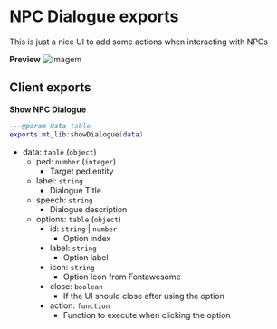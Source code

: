 # NPC Dialogue exports
This is just a nice UI to add some actions when interacting with NPCs

**Preview**
![imagem](https://github.com/user-attachments/assets/4dbb6fd6-2048-465a-8777-fa1bf9eeb712)

## Client exports
**Show NPC Dialogue**
```lua copy
---@param data table
exports.mt_lib:showDialogue(data)
```
- data: `table` (`object`)
    - ped: `number` (`integer`)
        - Target ped entity
    - label: `string`
        - Dialogue Title
    - speech: `string`
        - Dialogue description
    - options: `table` (`object`)
        - id: `string` | `number`
            - Option index
        - label: `string`
            - Option label
        - icon: `string`
            - Option Icon from Fontawesome
        - close: `boolean`
            - If the UI should close after using the option
        - action: `function`
            - Function to execute when clicking the option